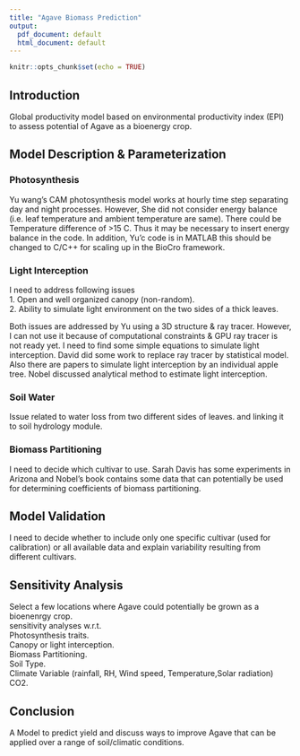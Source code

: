 ```yaml
---
title: "Agave Biomass Prediction"
output:
  pdf_document: default
  html_document: default
---
```


```r
knitr::opts_chunk$set(echo = TRUE)
```

## Introduction

Global productivity model based on environmental productivity index (EPI) to assess potential of Agave as a bioenergy crop.
 
## Model Description & Parameterization

### Photosynthesis
Yu wang's CAM photosynthesis model works at hourly time step separating day and night processes. However, She did not consider energy balance (i.e. leaf temperature and ambient temperature are same). There could be Temperature difference of >15 C. Thus it may be necessary to insert energy balance in the code. In addition, Yu'c code is in MATLAB this should be changed to C/C++ for scaling up in the BioCro framework.


### Light Interception

I need to address following issues  
1. Open and well organized canopy (non-random).  
2. Ability to simulate light environment on the two sides of a thick leaves.  

Both issues are addressed by Yu using a 3D structure & ray tracer. However, I can not use it because of computational constraints & GPU ray tracer is not ready yet. I need to find some simple equations to simulate light interception. David did some work to replace ray tracer by statistical model. Also there are papers to simulate light interception by an individual apple tree. Nobel discussed analytical method to estimate light interception. 


### Soil Water
Issue related to water loss from two different sides of leaves. and linking it to soil hydrology module.


### Biomass Partitioning

I need to decide which cultivar to use. Sarah Davis has some experiments in Arizona and Nobel's book contains some data that can potentially be used for determining coefficients of biomass partitioning.


## Model Validation
I need to decide whether to include only one specific cultivar (used for calibration) or all available data and explain variability resulting from different cultivars.

## Sensitivity Analysis
Select a few locations where Agave could potentially be grown as a bioenenrgy crop.  
sensitivity analyses w.r.t.  
Photosynthesis traits.  
Canopy or light interception.  
Biomass Partitioning.   
Soil Type.  
Climate Variable (rainfall, RH, Wind speed, Temperature,Solar radiation)
CO2.  

## Conclusion
A Model to predict yield and discuss ways to improve Agave that can be applied over a range of soil/climatic conditions.




